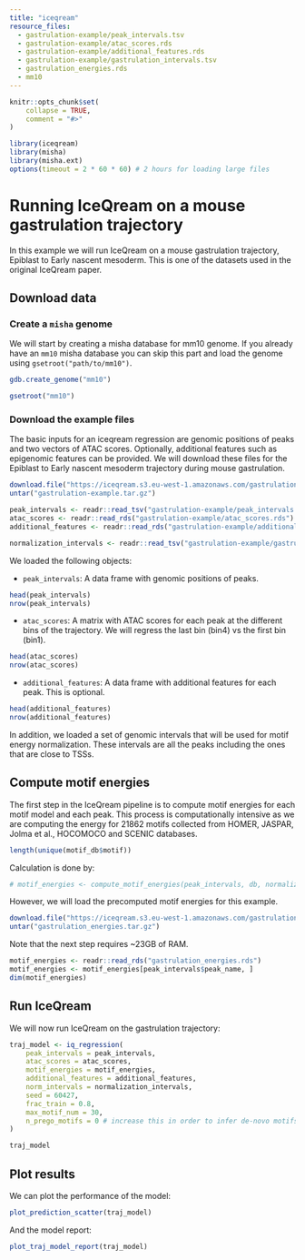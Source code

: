 ```yaml
---
title: "iceqream"
resource_files:
  - gastrulation-example/peak_intervals.tsv
  - gastrulation-example/atac_scores.rds
  - gastrulation-example/additional_features.rds
  - gastrulation-example/gastrulation_intervals.tsv  
  - gastrulation_energies.rds
  - mm10
---
```


```r
knitr::opts_chunk$set(
    collapse = TRUE,
    comment = "#>"
)
```

```r
library(iceqream)
library(misha)
library(misha.ext)
options(timeout = 2 * 60 * 60) # 2 hours for loading large files
```

# Running IceQream on a mouse gastrulation trajectory 

In this example we will run IceQream on a mouse gastrulation trajectory, Epiblast to Early nascent mesoderm. This is one of the datasets used in the original IceQream paper.

## Download data 

### Create a `misha` genome

We will start by creating a misha database for mm10 genome. If you already have an `mm10` misha database you can skip this part and load the genome using `gsetroot("path/to/mm10")`.

```r
gdb.create_genome("mm10")
```

```r
gsetroot("mm10")
```

### Download the example files

The basic inputs for an iceqream regression are genomic positions of peaks and two vectors of ATAC scores. Optionally, additional features such as epigenomic features can be provided. We will download these files for the Epiblast to Early nascent mesoderm trajectory during mouse gastrulation.

<!-- https://iceqream.s3.eu-west-1.amazonaws.com/gastrulation-example.tar.gz -->

```r
download.file("https://iceqream.s3.eu-west-1.amazonaws.com/gastrulation-example.tar.gz", "gastrulation-example.tar.gz")
untar("gastrulation-example.tar.gz")
```

```r
peak_intervals <- readr::read_tsv("gastrulation-example/peak_intervals.tsv", show_col_types = FALSE)
atac_scores <- readr::read_rds("gastrulation-example/atac_scores.rds")
additional_features <- readr::read_rds("gastrulation-example/additional_features.rds")

normalization_intervals <- readr::read_tsv("gastrulation-example/gastrulation_intervals.tsv", show_col_types = FALSE)
```

We loaded the following objects:

- `peak_intervals`: A data frame with genomic positions of peaks.

```r
head(peak_intervals)
nrow(peak_intervals)
```

- `atac_scores`: A matrix with ATAC scores for each peak at the different bins of the trajectory. We will regress the last bin (bin4) vs the first bin (bin1).

```r
head(atac_scores)
nrow(atac_scores)
```

- `additional_features`: A data frame with additional features for each peak. This is optional.

```r
head(additional_features)
nrow(additional_features)
```

In addition, we loaded a set of genomic intervals that will be used for motif energy normalization. These intervals are all the peaks including the ones that are close to TSSs.

## Compute motif energies 

The first step in the IceQream pipeline is to compute motif energies for each motif model and each peak. This process is computationally intensive as we are computing the energy for 21862 motifs collected from HOMER, JASPAR, Jolma et al., HOCOMOCO and SCENIC databases.

```r
length(unique(motif_db$motif))
```

Calculation is done by: 

```r
# motif_energies <- compute_motif_energies(peak_intervals, db, normalization_intervals = normalization_intervals)
```

However, we will load the precomputed motif energies for this example.

```r
download.file("https://iceqream.s3.eu-west-1.amazonaws.com/gastrulation_energies.tar.gz", "gastrulation_energies.tar.gz")
untar("gastrulation_energies.tar.gz")
```

Note that the next step requires ~23GB of RAM.

```r
motif_energies <- readr::read_rds("gastrulation_energies.rds")
motif_energies <- motif_energies[peak_intervals$peak_name, ]
dim(motif_energies)
```

## Run IceQream

We will now run IceQream on the gastrulation trajectory:

```r
traj_model <- iq_regression(
    peak_intervals = peak_intervals,
    atac_scores = atac_scores,
    motif_energies = motif_energies,
    additional_features = additional_features,
    norm_intervals = normalization_intervals,
    seed = 60427,
    frac_train = 0.8,
    max_motif_num = 30,
    n_prego_motifs = 0 # increase this in order to infer de-novo motifs, e.g. 5
)

traj_model
```

## Plot results

We can plot the performance of the model:

```r
plot_prediction_scatter(traj_model)
```

And the model report:

```r
plot_traj_model_report(traj_model)
```



